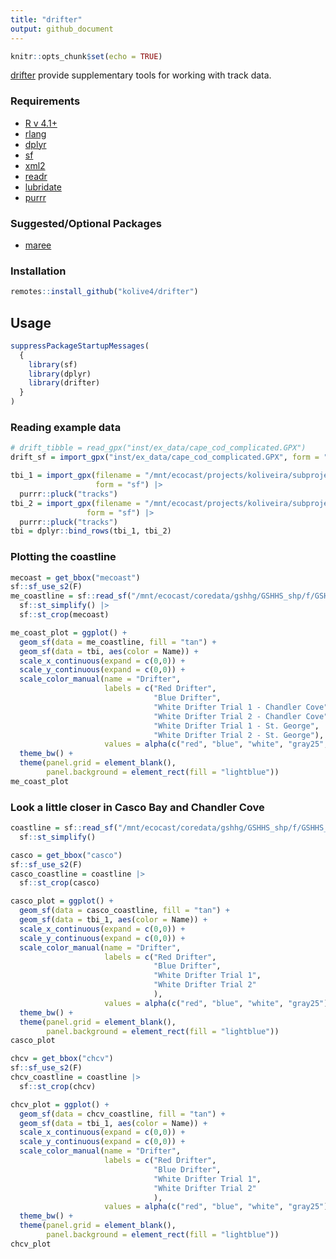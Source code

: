 ```yaml
---
title: "drifter"
output: github_document
---
```


```r
knitr::opts_chunk$set(echo = TRUE)
```

[drifter](https://github.com/kolive4/drifter) provide supplementary tools for working with track data.

### Requirements

-   [R v 4.1+](https://www.r-project.org/)
-   [rlang](https://CRAN.R-project.org/package=rland)
-   [dplyr](https://CRAN.R-project.org/package=dplyr)
-   [sf](https://CRAN.R-project.org/package=sf)
-   [xml2](https://CRAN.R-project.org/package=xml2)
-   [readr](https://CRAN.R-project.org/package=readr)
-   [lubridate](https://CRAN.R-project.org/package=lubridate)
-   [purrr](https://CRAN.R-project.org/package=purrr)

### Suggested/Optional Packages
-   [maree](https://github.com/BigelowLab/maree)

### Installation

```r
remotes::install_github("kolive4/drifter")
```

## Usage

```r
suppressPackageStartupMessages(
  {
    library(sf)
    library(dplyr)
    library(drifter)
  }
)
```

### Reading example data
```r
# drift_tibble = read_gpx("inst/ex_data/cape_cod_complicated.GPX")
drift_sf = import_gpx("inst/ex_data/cape_cod_complicated.GPX", form = "sf")

tbi_1 = import_gpx(filename = "/mnt/ecocast/projects/koliveira/subprojects/TBI_drifts.GPX",
                   form = "sf") |>
  purrr::pluck("tracks")
tbi_2 = import_gpx(filename = "/mnt/ecocast/projects/koliveira/subprojects/drifter/inst/ex_data/TBI_drifts_18_04_2025.GPX",
                 form = "sf") |>
  purrr::pluck("tracks")
tbi = dplyr::bind_rows(tbi_1, tbi_2)

```

### Plotting the coastline
```r
mecoast = get_bbox("mecoast")
sf::sf_use_s2(F)
me_coastline = sf::read_sf("/mnt/ecocast/coredata/gshhg/GSHHS_shp/f/GSHHS_f_L1.shp") |>
  sf::st_simplify() |>
  sf::st_crop(mecoast)

me_coast_plot = ggplot() +
  geom_sf(data = me_coastline, fill = "tan") +
  geom_sf(data = tbi, aes(color = Name)) +
  scale_x_continuous(expand = c(0,0)) +
  scale_y_continuous(expand = c(0,0)) +
  scale_color_manual(name = "Drifter",
                     labels = c("Red Drifter",
                                "Blue Drifter",
                                "White Drifter Trial 1 - Chandler Cove",
                                "White Drifter Trial 2 - Chandler Cove",
                                "White Drifter Trial 1 - St. George",
                                "White Drifter Trial 2 - St. George"),
                     values = alpha(c("red", "blue", "white", "gray25", "white", "gray25"), 0.5)) +
  theme_bw() +
  theme(panel.grid = element_blank(),
        panel.background = element_rect(fill = "lightblue"))
me_coast_plot

```


### Look a little closer in Casco Bay and Chandler Cove
```r
coastline = sf::read_sf("/mnt/ecocast/coredata/gshhg/GSHHS_shp/f/GSHHS_f_L1.shp") |>
  sf::st_simplify()

casco = get_bbox("casco")
sf::sf_use_s2(F)
casco_coastline = coastline |>
  sf::st_crop(casco)

casco_plot = ggplot() +
  geom_sf(data = casco_coastline, fill = "tan") +
  geom_sf(data = tbi_1, aes(color = Name)) +
  scale_x_continuous(expand = c(0,0)) +
  scale_y_continuous(expand = c(0,0)) +
  scale_color_manual(name = "Drifter",
                     labels = c("Red Drifter",
                                "Blue Drifter",
                                "White Drifter Trial 1",
                                "White Drifter Trial 2"
                                ),
                     values = alpha(c("red", "blue", "white", "gray25"), 0.5)) +
  theme_bw() +
  theme(panel.grid = element_blank(),
        panel.background = element_rect(fill = "lightblue"))
casco_plot

chcv = get_bbox("chcv")
sf::sf_use_s2(F)
chcv_coastline = coastline |>
  sf::st_crop(chcv)

chcv_plot = ggplot() +
  geom_sf(data = chcv_coastline, fill = "tan") +
  geom_sf(data = tbi_1, aes(color = Name)) +
  scale_x_continuous(expand = c(0,0)) +
  scale_y_continuous(expand = c(0,0)) +
  scale_color_manual(name = "Drifter",
                     labels = c("Red Drifter",
                                "Blue Drifter",
                                "White Drifter Trial 1",
                                "White Drifter Trial 2"
                                ),
                     values = alpha(c("red", "blue", "white", "gray25"), 0.5)) +
  theme_bw() +
  theme(panel.grid = element_blank(),
        panel.background = element_rect(fill = "lightblue"))
chcv_plot
```

